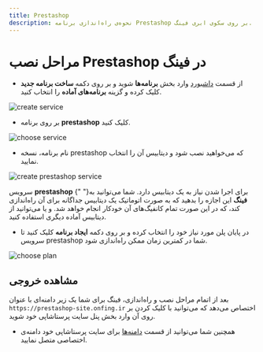 ```yaml
---
title: Prestashop
description: نحوه‌ی راه‌اندازی برنامه Prestashop بر روی سکوی ابری فینگ.
---
```




<Platform>
  <PlatformHead title="برنامه Prestashop" icon="prestashop/prestashop-original.png" />
</Platform>

# مراحل نصب Prestashop در فینگ

- از قسمت [داشبورد](https://cloud.fing.ir) وارد بخش **برنامه‌ها** شوید و بر روی دکمه **ساخت برنامه جدید** کلیک کرده و گزینه **برنامه‌‌های آماده** را انتخاب کنید.

![create service](/images/service-create.jpg)

- بر روی برنامه **prestashop** کلیک کنید.

![choose service](/images/service-choose-prestashop.jpg)

- نام برنامه، نسخه prestashop که می‌خواهید نصب شود و دیتابیس آن را انتخاب نمایید.

![create prestashop service](/images/service-create-prestashop.jpg)

<Notice variant="info">
  سرویس <b>prestashop</b> برای اجرا شدن نیاز به یک دیتابیس دارد. شما می‌توانید به{" "}
  <b>فینگ</b> این اجازه را بدهید که به صورت اتوماتیک یک دیتابیس جداگانه برای آن
  راه‌اندازی کند، که در این صورت تمام کانفیگ‌های آن خودکار انجام خواهد شد. و یا
  می‌توانید از دیتابیس آماده دیگری استفاده کنید.
</Notice>

- در پایان پلن مورد نیاز خود را انتخاب کرده و بر روی دکمه **ایجاد برنامه** کلیک کنید تا سرویس prestashop شما در کمترین زمان ممکن راه‌اندازی شود.

![choose plan](/images/choose-plan.jpg)

## مشاهده خروجی

بعد از اتمام مراحل نصب و راه‌اندازی، فینگ برای شما یک زیر دامنه‌‌ای‌ با عنوان `https://prestashop-site.onfing.ir` اختصاص می‌دهد که می‌توانید با کلیک کردن بر روی آن وارد بخش پنل سایت پرستاشاپی خود شوید.

- همچنین شما می‌توانید از قسمت [دامنه‌ها](/apps/domains) برای سایت پرستاشاپی خود دامنه‌ی اختصاصی متصل نمایید.
